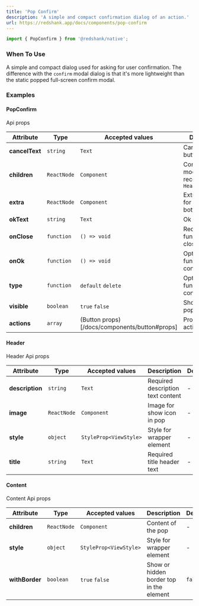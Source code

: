 ```yaml
---
title: 'Pop Confirm'
description: 'A simple and compact confirmation dialog of an action.'
url: https://redshank.app/docs/components/pop-confirm
---
```


```jsx
import { PopConfirm } from '@redshank/native';
```

### When To Use
A simple and compact dialog used for asking for user confirmation.
The difference with the `confirm` modal dialog is that it's more lightweight than the static popped full-screen confirm modal.

<Spacer y={2} />

### Examples

<Playground
  id="pop-confirm"
  title="Pop Confirm"
  description="Default Pop Confirm element."
  code={popConfirm.defaultCode}
/>

<Spacer y={2} />

<Playground
  id="complete-example"
  title="Complete Example"
  description="Complete example using Header, Content and Footer element."
  code={popConfirm.headerContentAndFooter}
/>

<Spacer y={2} />

<Playground
  id="confirm-delete"
  title="Confirm delete"
  description="Confirm action example."
  code={popConfirm.confirmDelete}
/>

<Spacer y={2} />

#### PopConfirm
Api props

| Attribute      | Type        | Accepted values                               | Description                                         | Default    |
|----------------|-------------|-----------------------------------------------|-----------------------------------------------------|------------|
| **cancelText** | `string`    | `Text`                                        | Cancel text button                                  | `Cancel`   |
| **children**   | `ReactNode` | `Component`                                   | Content of the modal, recommended `Header``Content` | -          |
| **extra**      | `ReactNode` | `Component`                                   | Extra content for show bottom modal                 | -          |
| **okText**     | `string`    | `Text`                                        | Ok text button                                      | `Continue` |
| **onClose**    | `function`  | `() => void`                                  | Required function for close pop                     | -          |
| **onOk**       | `function`  | `() => void`                                  | Optional function for continue button               | -          |
| **type**       | `function`  | `default` `delete`                            | Optional function for continue button               | `default`  |
| **visible**    | `boolean`   | `true` `false`                                | Show or hidden pop                                  | `false`    |
| **actions**    | `array`     | (Button props)[/docs/components/button#props] | Props for actions to show                           | -          |

<Spacer y={2} />

#### Header
Header Api props

| Attribute       | Type        | Accepted values        | Description                       | Default |
|-----------------|-------------|------------------------|-----------------------------------|---------|
| **description** | `string`    | `Text`                 | Required description text content | -       |
| **image**       | `ReactNode` | `Component`            | Image for show icon in pop        | -       |
| **style**       | `object`    | `StyleProp<ViewStyle>` | Style for wrapper element         | -       |
| **title**       | `string`    | `Text`                 | Required title header text        | -       |

<Spacer y={2} />

#### Content
Content Api props

| Attribute      | Type        | Accepted values        | Description                              | Default |
|----------------|-------------|------------------------|------------------------------------------|---------|
| **children**   | `ReactNode` | `Component`            | Content of the pop                       | -       |
| **style**      | `object`    | `StyleProp<ViewStyle>` | Style for wrapper element                | -       |
| **withBorder** | `boolean`   | `true` `false`         | Show or hidden border top in the element | `false` |

